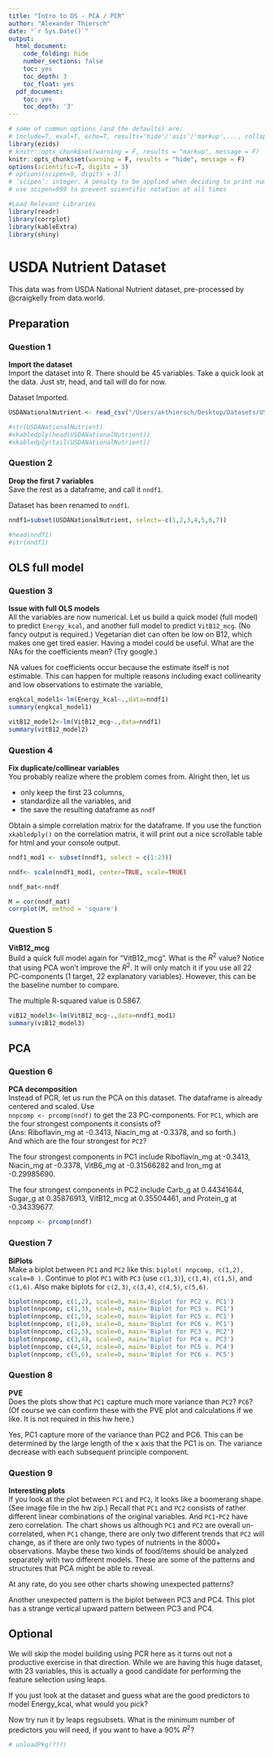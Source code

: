 ```yaml
---
title: "Intro to DS - PCA / PCR"
author: "Alexander Thiersch"
date: "`r Sys.Date()`"
output:
  html_document:
    code_folding: hide
    number_sections: false
    toc: yes
    toc_depth: 3
    toc_float: yes
  pdf_document:
    toc: yes
    toc_depth: '3'
---
```


```r
# some of common options (and the defaults) are: 
# include=T, eval=T, echo=T, results='hide'/'asis'/'markup',..., collapse=F, warning=T, message=T, error=T, cache=T, fig.width=6, fig.height=4, fig.dim=c(6,4) #inches, fig.align='left'/'center','right', 
library(ezids)
# knitr::opts_chunk$set(warning = F, results = "markup", message = F)
knitr::opts_chunk$set(warning = F, results = "hide", message = F)
options(scientific=T, digits = 3) 
# options(scipen=9, digits = 3) 
# ‘scipen’: integer. A penalty to be applied when deciding to print numeric values in fixed or exponential notation.  Positive values bias towards fixed and negative towards scientific notation: fixed notation will be preferred unless it is more than ‘scipen’ digits wider.
# use scipen=999 to prevent scientific notation at all times
```

```r
#Load Relevant Libraries
library(readr)
library(corrplot)
library(kableExtra)
library(shiny)

```


# USDA Nutrient Dataset  
This data was from USDA National Nutrient dataset, pre-processed by @craigkelly from data.world. 

## Preparation  

### Question 1  
**Import the dataset**  
Import the dataset into R. There should be 45 variables. Take a quick look at the data. Just str, head, and tail will do for now.  

Dataset Imported.
```r
USDANationalNutrient <- read_csv("/Users/akthiersch/Desktop/Datasets/USDANationalNutrient.csv")

#str(USDANationalNutrient)
#xkabledply(head(USDANationalNutrient))
#xkabledply(tail(USDANationalNutrient))

```


### Question 2  
**Drop the first 7 variables**  
Save the rest as a dataframe, and call it `nndf1`.   

Dataset has been renamed to `nndf1`.

```r
nndf1=subset(USDANationalNutrient, select=-c(1,2,3,4,5,6,7))

#head(nndf1)
#str(nndf1)

```

## OLS full model  

### Question 3  
**Issue with full OLS models**  
All the variables are now numerical. Let us build a quick model (full model) to predict `Energy_kcal`, and another full model to predict `VitB12_mcg`. (No fancy output is required.) Vegetarian diet can often be low on B12, which makes one get tired easier. Having a model could be useful. What are the NAs for the coefficients mean? (Try google.) 

NA values for coefficients occur because the estimate itself is not estimable. This can happen for multiple reasons including exact collinearity and low observations to estimate the variable,  

```r
engkcal_model1<-lm(Energy_kcal~.,data=nndf1)
summary(engkcal_model1)

vitB12_model2<-lm(VitB12_mcg~.,data=nndf1)
summary(vitB12_model2)

```



### Question 4  
**Fix duplicate/collinear variables**  
You probably realize where the problem comes from. Alright then, let us  

* only keep the first 23 columns, 
* standardize all the variables, and 
* the save the resulting dataframe as `nndf`  

Obtain a simple correlation matrix for the dataframe. If you use the function `xkabledply()` on the correlation matrix, it will print out a nice scrollable table for html and your console output.  

```r
nndf1_mod1 <- subset(nndf1, select = c(1:23))

nndf<- scale(nndf1_mod1, center=TRUE, scale=TRUE)

nndf_mat<-nndf

M = cor(nndf_mat)
corrplot(M, method = 'square')

```


### Question 5  
**VitB12_mcg**  
Build a quick full model again for “VitB12_mcg”. What is the $R^2$ value? Notice that using PCA won’t improve the $R^2$. It will only match it if you use all 22 PC-components (1 target, 22 explanatory variables). However, this can be the baseline number to compare.  

The multiple R-squared value is 0.5867.

```r
viB12_model3<-lm(VitB12_mcg~.,data=nndf1_mod1)
summary(viB12_model3)
```

## PCA  

### Question 6   
**PCA decomposition**  
Instead of PCR, let us run the PCA on this dataset. The dataframe is already centered and scaled. Use  
`nnpcomp <- prcomp(nndf)` to get the 23 PC-components. For `PC1`, which are the four strongest components it consists of?  
(Ans: Riboflavin_mg at -0.3413, Niacin_mg at -0.3378, and so forth.)  
And which are the four strongest for `PC2`?   

The four strongest components in PC1 include Riboflavin_mg at -0.3413, Niacin_mg at -0.3378, VitB6_mg at -0.31566282 and Iron_mg at -0.29985690.

The four strongest components in PC2 include Carb_g at 0.44341644, Sugar_g at 0.35876913, VitB12_mcg at 0.35504461, and  Protein_g at -0.34339677.
 
 

```r
nnpcomp <- prcomp(nndf)
```



### Question 7  
**BiPlots**  
Make a biplot between `PC1` and `PC2` like this: `biplot( nnpcomp, c(1,2), scale=0 )`. Continue to plot `PC1` with `PC3` (use `c(1,3)`), `c(1,4)`, `c(1,5)`, and `c(1,6)`. Also make biplots for `c(2,3)`, `c(3,4)`, `c(4,5)`, `c(5,6)`.   

```r
biplot(nnpcomp, c(1,2), scale=0, main='Biplot for PC2 v. PC1')
biplot(nnpcomp, c(1,3), scale=0, main='Biplot for PC3 v. PC1')
biplot(nnpcomp, c(1,5), scale=0, main='Biplot for PC5 v. PC1')
biplot(nnpcomp, c(1,6), scale=0, main='Biplot for PC6 v. PC1')
biplot(nnpcomp, c(2,3), scale=0, main='Biplot for PC3 v. PC2')
biplot(nnpcomp, c(3,4), scale=0, main='Biplot for PC4 v. PC3')
biplot(nnpcomp, c(4,5), scale=0, main='Biplot for PC5 v. PC4')
biplot(nnpcomp, c(5,6), scale=0, main='Biplot for PC6 v. PC5')
```


### Question 8  
**PVE**  
Does the plots show that `PC1` capture much more variance than `PC2`? `PC6`? (Of course we can confirm these with the PVE plot and calculations if we like. It is not required in this hw here.)     

Yes, PC1 capture more of the variance than PC2 and PC6. This can be determined by the large length of the x axis that the PC1 is on. The variance decrease with each subsequent principle component.


### Question 9  
**Interesting plots**  
If you look at the plot between `PC1` and `PC2`, it looks like a boomerang shape. (See image file in the hw zip.) Recall that `PC1` and `PC2` consists of rather different linear combinations of the original variables. And `PC1`-`PC2` have zero correlation. The chart shows us although `PC1` and `PC2` are overall un-correlated, when `PC1` change, there are only two different trends that `PC2` will change, as if there are only two types of nutrients in the 8000+ observations. Maybe these two kinds of food/items should be analyzed separately with two different models. These are some of the patterns and structures that PCA might be able to reveal.  

At any rate, do you see other charts showing unexpected patterns?

Another unexpected pattern is the biplot between PC3 and PC4. This plot has a strange vertical upward pattern between PC3 and PC4. 

## Optional  

We will skip the model building using PCR here as it turns out not a productive exercise in that direction. While we are having this huge dataset, with 23 variables, this is actually a good candidate for performing the feature selection using leaps.  

If you just look at the dataset and guess what are the good predictors to model Energy_kcal, what would you pick?  

Now try run it by leaps regsubsets. What is the minimum number of predictors you will need, if you want to have a 90% $R^2$?  


```r
# unloadPkg(???)
```


